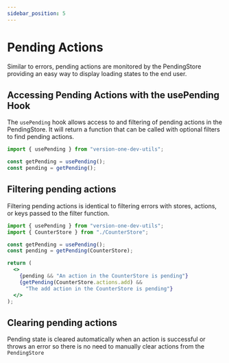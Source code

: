 ```yaml
---
sidebar_position: 5
---
```


# Pending Actions

Similar to errors, pending actions are monitored by the PendingStore providing an easy way to display loading states to the end user.

## Accessing Pending Actions with the usePending Hook

The `usePending` hook allows access to and filtering of pending actions in the PendingStore.
It will return a function that can be called with optional filters to find pending actions.

```jsx
import { usePending } from "version-one-dev-utils";

const getPending = usePending();
const pending = getPending();
```

## Filtering pending actions

Filtering pending actions is identical to filtering errors with stores, actions, or keys passed to the filter function.

```jsx
import { usePending } from "version-one-dev-utils";
import { CounterStore } from "./CounterStore";

const getPending = usePending();
const pending = getPending(CounterStore);

return (
  <>
    {pending && "An action in the CounterStore is pending"}
    {getPending(CounterStore.actions.add) &&
      "The add action in the CounterStore is pending"}
  </>
);
```

## Clearing pending actions

Pending state is cleared automatically when an action is successful or throws an error so there is no need to manually clear actions from the `PendingStore`
